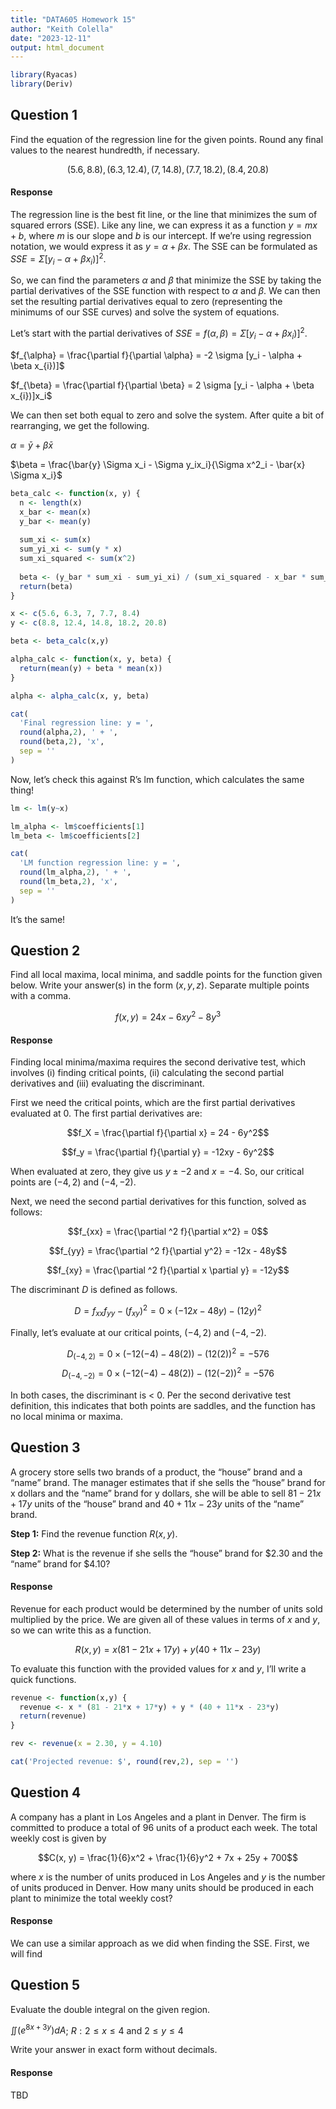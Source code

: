 ```yaml
---
title: "DATA605 Homework 15"
author: "Keith Colella"
date: "2023-12-11"
output: html_document
---
```


```r
library(Ryacas)
library(Deriv)
```

## Question 1

Find the equation of the regression line for the given points. Round any final values to the nearest hundredth, if necessary.

$$( 5.6, 8.8 ), ( 6.3, 12.4 ), ( 7, 14.8 ), ( 7.7, 18.2 ), ( 8.4, 20.8 )$$

#### Response

The regression line is the best fit line, or the line that minimizes the sum of squared errors (SSE). Like any line, we can express it as a function $y = mx + b$, where $m$ is our slope and $b$ is our intercept. If we're using regression notation, we would express it as $y = \alpha + \beta x$. The SSE can be formulated as $SSE = \Sigma [y_i - \alpha + \beta x_{i})]^2$.

So, we can find the parameters $\alpha$ and $\beta$ that minimize the SSE by taking the partial derivatives of the SSE function with respect to $\alpha$ and $\beta$. We can then set the resulting partial derivatives equal to zero (representing the minimums of our SSE curves) and solve the system of equations.

Let's start with the partial derivatives of $SSE = f(\alpha,\beta) = \Sigma [y_i - \alpha + \beta x_{i})]^2$.

$f_{\alpha} = \frac{\partial f}{\partial \alpha} = -2 \sigma [y_i - \alpha + \beta x_{i})]$

$f_{\beta} = \frac{\partial f}{\partial \beta} = 2 \sigma [y_i - \alpha + \beta x_{i})]x_i$

We can then set both equal to zero and solve the system. After quite a bit of rearranging, we get the following.

$\alpha = \bar{y} + \beta \bar{x}$

$\beta = \frac{\bar{y} \Sigma x_i - \Sigma y_ix_i}{\Sigma x^2_i - \bar{x} \Sigma x_i}$

```r
beta_calc <- function(x, y) {
  n <- length(x)
  x_bar <- mean(x)
  y_bar <- mean(y)
  
  sum_xi <- sum(x)
  sum_yi_xi <- sum(y * x)
  sum_xi_squared <- sum(x^2)
  
  beta <- (y_bar * sum_xi - sum_yi_xi) / (sum_xi_squared - x_bar * sum_xi)
  return(beta)
}

x <- c(5.6, 6.3, 7, 7.7, 8.4)
y <- c(8.8, 12.4, 14.8, 18.2, 20.8)

beta <- beta_calc(x,y)

alpha_calc <- function(x, y, beta) {
  return(mean(y) + beta * mean(x))
}

alpha <- alpha_calc(x, y, beta)

cat(
  'Final regression line: y = ', 
  round(alpha,2), ' + ', 
  round(beta,2), 'x', 
  sep = ''
)
```

Now, let's check this against R's lm function, which calculates the same thing!

```r
lm <- lm(y~x)

lm_alpha <- lm$coefficients[1]
lm_beta <- lm$coefficients[2]

cat(
  'LM function regression line: y = ',
  round(lm_alpha,2), ' + ',
  round(lm_beta,2), 'x', 
  sep = ''
)
```

It's the same!

## Question 2

Find all local maxima, local minima, and saddle points for the function given below. Write your answer(s) in the form 
$(x, y, z)$. Separate multiple points with a comma.

$$f(x, y) = 24x - 6xy^2 - 8y^3$$

#### Response

Finding local minima/maxima requires the second derivative test, which involves (i) finding critical points, (ii) calculating the second partial derivatives and (iii) evaluating the discriminant. 

First we need the critical points, which are the first partial derivatives evaluated at 0. The first partial derivatives are:

$$f_X = \frac{\partial f}{\partial x} = 24 - 6y^2$$

$$f_y = \frac{\partial f}{\partial y} = -12xy - 6y^2$$

When evaluated at zero, they give us $y \pm -2$ and $x = -4$. So, our critical points are $(-4,2)$ and $(-4,-2)$.

Next, we need the second partial derivatives for this function, solved as follows:

$$f_{xx} = \frac{\partial ^2 f}{\partial x^2} = 0$$

$$f_{yy} = \frac{\partial ^2 f}{\partial y^2} = -12x - 48y$$

$$f_{xy} = \frac{\partial ^2 f}{\partial x \partial y} = -12y$$

The discriminant $D$ is defined as follows.

$$D = f_{xx}f_{yy} - (f_{xy})^2 = 0 \times (-12x-48y) - (12y)^2$$

Finally, let's evaluate at our critical points, $(-4,2)$ and $(-4,-2)$.

$$D_{(-4,2)} = 0 \times (-12(-4)-48(2)) - (12(2))^2 = -576$$
$$D_{(-4,-2)} = 0 \times (-12(-4)-48(2)) - (12(-2))^2 = -576$$

In both cases, the discriminant is < 0. Per the second derivative test definition, this indicates that both points are saddles, and the function has no local minima or maxima.

## Question 3

A grocery store sells two brands of a product, the "house" brand and a "name" brand. The manager estimates that if she sells the "house" brand for x dollars and the "name" brand for y dollars, she will be able to sell $81 - 21x + 17y$ units of the "house" brand and $40 + 11x - 23y$ units of the "name" brand.

**Step 1:** Find the revenue function $R (x, y)$.

**Step 2:** What is the revenue if she sells the "house" brand for \$2.30 and the "name" brand for \$4.10?

#### Response

Revenue for each product would be determined by the number of units sold multiplied by the price. We are given all of these values in terms of $x$ and $y$, so we can write this as a function.

$$R(x,y) = x(81 - 21x + 17y) + y(40 + 11x - 23y)$$

To evaluate this function with the provided values for $x$ and $y$, I'll write a quick functions.

```r
revenue <- function(x,y) {
  revenue <- x * (81 - 21*x + 17*y) + y * (40 + 11*x - 23*y)
  return(revenue)
}

rev <- revenue(x = 2.30, y = 4.10)

cat('Projected revenue: $', round(rev,2), sep = '')
```

## Question 4

A company has a plant in Los Angeles and a plant in Denver. The firm is committed to produce a total of 96 units of a product each week. The total weekly cost is given by 

$$C(x, y) = \frac{1}{6}x^2 + \frac{1}{6}y^2 + 7x + 25y + 700$$

where $x$ is the number of units produced in Los Angeles and $y$ is the number of units produced in Denver. How many units should be produced in each plant to minimize the total weekly cost?

#### Response

We can use a similar approach as we did when finding the SSE. First, we will find  

## Question 5

Evaluate the double integral on the given region.

$\iint (e^{8x + 3y}) dA$; $R:2 \leq x \leq 4$ and $2 \leq y \leq 4$
 
Write your answer in exact form without decimals.

#### Response

TBD